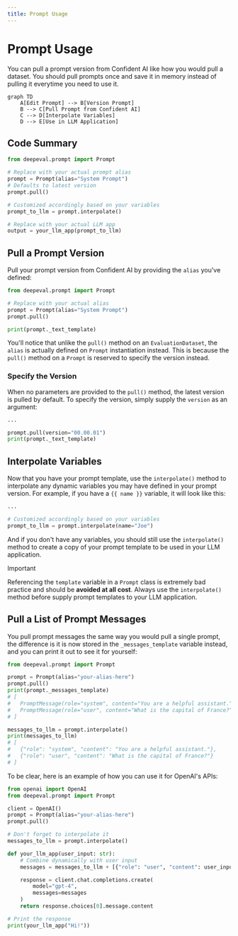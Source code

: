 ```yaml
---
title: Prompt Usage
---
```



# Prompt Usage

You can pull a prompt version from Confident AI like how you would pull a dataset. You should pull prompts once and save it in memory instead of pulling it everytime you need to use it.

```mermaid
graph TD
    A[Edit Prompt] --> B[Version Prompt]
    B --> C[Pull Prompt from Confident AI]
    C --> D[Interpolate Variables]
    D --> E[Use in LLM Application]
```

## Code Summary

```python showLineNumbers copy {6, 9, 12}
from deepeval.prompt import Prompt

# Replace with your actual prompt alias
prompt = Prompt(alias="System Prompt")
# Defaults to latest version
prompt.pull()

# Customized accordingly based on your variables
prompt_to_llm = prompt.interpolate()

# Replace with your actual LLM app
output = your_llm_app(prompt_to_llm)
```

## Pull a Prompt Version

Pull your prompt version from Confident AI by providing the `alias` you've defined:

```python
from deepeval.prompt import Prompt

# Replace with your actual alias
prompt = Prompt(alias="System Prompt")
prompt.pull()

print(prompt._text_template)
```

You'll notice that unlike the `pull()` method on an `EvaluationDataset`, the `alias` is actually defined on `Prompt` instantiation instead. This is because the `pull()` method on a `Prompt` is reserved to specify the version instead.

### Specify the Version

When no parameters are provided to the `pull()` method, the latest version is pulled by default. To specify the version, simply supply the `version` as an argument:

```python
...

prompt.pull(version="00.00.01")
print(prompt._text_template)
```

## Interpolate Variables

Now that you have your prompt template, use the `interpolate()` method to interpolate any dynamic variables you may have defined in your prompt version. For example, if you have a `{{ name }}` variable, it will look like this:

```python
...

# Customized accordingly based on your variables
prompt_to_llm = prompt.interpolate(name="Joe")
```

And if you don't have any variables, you should still use the `interpolate()` method to create a copy of your prompt template to be used in your LLM application.

> [!IMPORTANT]
>
> Referencing the `template` variable in a `Prompt` class is extremely bad practice and should be **avoided at all cost**. Always use the `interpolate()` method before supply prompt templates to your LLM application.

## Pull a List of Prompt Messages

You pull prompt messages the same way you would pull a single prompt, the difference is it is now stored in the `_messages_template` variable instead, and you can print it out to see it for yourself:

```python
from deepeval.prompt import Prompt

prompt = Prompt(alias="your-alias-here")
prompt.pull()
print(prompt._messages_template)
# [
#   PromptMessage(role="system", content="You are a helpful assistant."),
#   PromptMessage(role="user", content="What is the capital of France?"),
# ]

messages_to_llm = prompt.interpolate()
print(messages_to_llm)
# [
#   {"role": "system", "content": "You are a helpful assistant."},
#   {"role": "user", "content": "What is the capital of France?"}
# ]
```

To be clear, here is an example of how you can use it for OpenAI's APIs:

```python showLineNumbers copy {9, 17}
from openai import OpenAI
from deepeval.prompt import Prompt

client = OpenAI()
prompt = Prompt(alias="your-alias-here")
prompt.pull()

# Don't forget to interpolate it
messages_to_llm = prompt.interpolate()

def your_llm_app(user_input: str):
    # Combine dynamically with user input
    messages = messages_to_llm + [{"role": "user", "content": user_input}]

    response = client.chat.completions.create(
        model="gpt-4",
        messages=messages
    )
    return response.choices[0].message.content

# Print the response
print(your_llm_app("Hi!"))
```
